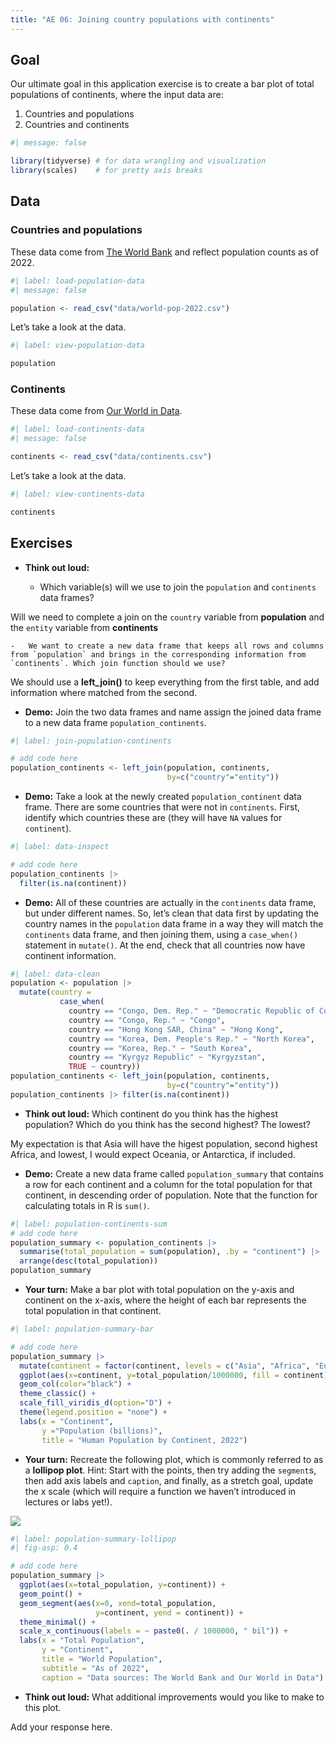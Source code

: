 ```yaml
---
title: "AE 06: Joining country populations with continents"
---
```


## Goal

Our ultimate goal in this application exercise is to create a bar plot of total populations of continents, where the input data are:

1.  Countries and populations
2.  Countries and continents

```r
#| message: false

library(tidyverse) # for data wrangling and visualization
library(scales)    # for pretty axis breaks
```

## Data

### Countries and populations

These data come from [The World Bank](https://data.worldbank.org/indicator/SP.POP.TOTL) and reflect population counts as of 2022.

```r
#| label: load-population-data
#| message: false

population <- read_csv("data/world-pop-2022.csv")
```

Let's take a look at the data.

```r
#| label: view-population-data

population
```

### Continents

These data come from [Our World in Data](https://ourworldindata.org/grapher/continents-according-to-our-world-in-data).

```r
#| label: load-continents-data
#| message: false

continents <- read_csv("data/continents.csv")
```

Let's take a look at the data.

```r
#| label: view-continents-data

continents
```

## Exercises

-   **Think out loud:**

    -   Which variable(s) will we use to join the `population` and `continents` data frames?

Will we need to complete a join on the `country` variable from **population** and the `entity` variable from **continents**

    -   We want to create a new data frame that keeps all rows and columns from `population` and brings in the corresponding information from `continents`. Which join function should we use?

We should use a **left_join()** to keep everything from the first table, and add information where matched from the second.

-   **Demo:** Join the two data frames and name assign the joined data frame to a new data frame `population_continents`.

```r
#| label: join-population-continents

# add code here
population_continents <- left_join(population, continents, 
                                   by=c("country"="entity"))
```

-   **Demo:** Take a look at the newly created `population_continent` data frame. There are some countries that were not in `continents`. First, identify which countries these are (they will have `NA` values for `continent`).

```r
#| label: data-inspect

# add code here
population_continents |> 
  filter(is.na(continent))
```

-   **Demo:** All of these countries are actually in the `continents` data frame, but under different names. So, let's clean that data first by updating the country names in the `population` data frame in a way they will match the `continents` data frame, and then joining them, using a `case_when()` statement in `mutate()`. At the end, check that all countries now have continent information.

```r
#| label: data-clean
population <- population |> 
  mutate(country = 
           case_when(
             country == "Congo, Dem. Rep." ~ "Democratic Republic of Congo",
             country == "Congo, Rep." ~ "Congo",
             country == "Hong Kong SAR, China" ~ "Hong Kong",
             country == "Korea, Dem. People's Rep." ~ "North Korea",
             country == "Korea, Rep." ~ "South Korea",
             country == "Kyrgyz Republic" ~ "Kyrgyzstan",
             TRUE ~ country))
population_continents <- left_join(population, continents, 
                                   by=c("country"="entity"))
population_continents |> filter(is.na(continent))
```

-   **Think out loud:** Which continent do you think has the highest population? Which do you think has the second highest? The lowest?

My expectation is that Asia will have the higest population, second highest Africa, and lowest, I would expect Oceania, or Antarctica, if included.

-   **Demo:** Create a new data frame called `population_summary` that contains a row for each continent and a column for the total population for that continent, in descending order of population. Note that the function for calculating totals in R is `sum()`.

```r
#| label: population-continents-sum
# add code here
population_summary <- population_continents |> 
  summarise(total_population = sum(population), .by = "continent") |> 
  arrange(desc(total_population))
population_summary

```

-   **Your turn:** Make a bar plot with total population on the y-axis and continent on the x-axis, where the height of each bar represents the total population in that continent.

```r
#| label: population-summary-bar

# add code here
population_summary |> 
  mutate(continent = factor(continent, levels = c("Asia", "Africa", "Europe","North America", "South America", "Oceania"))) |> 
  ggplot(aes(x=continent, y=total_population/1000000, fill = continent)) +
  geom_col(color="black") +
  theme_classic() +
  scale_fill_viridis_d(option="D") +
  theme(legend.position = "none") +
  labs(x = "Continent",
       y ="Population (billions)",
       title = "Human Population by Continent, 2022")
```

-   **Your turn:** Recreate the following plot, which is commonly referred to as a **lollipop plot**. Hint: Start with the points, then try adding the `segment`s, then add axis labels and `caption`, and finally, as a stretch goal, update the x scale (which will require a function we haven't introduced in lectures or labs yet!).

![](https://sta199-s24.github.io/images/population-summary-lollipop.png)

```r
#| label: population-summary-lollipop
#| fig-asp: 0.4

# add code here
population_summary |> 
  ggplot(aes(x=total_population, y=continent)) +
  geom_point() +
  geom_segment(aes(x=0, xend=total_population,
                   y=continent, yend = continent)) +
  theme_minimal() +
  scale_x_continuous(labels = ~ paste0(. / 1000000, " bil")) +
  labs(x = "Total Population",
       y = "Continent",
       title = "World Population",
       subtitle = "As of 2022",
       caption = "Data sources: The World Bank and Our World in Data")
```

-   **Think out loud:** What additional improvements would you like to make to this plot.

Add your response here.
